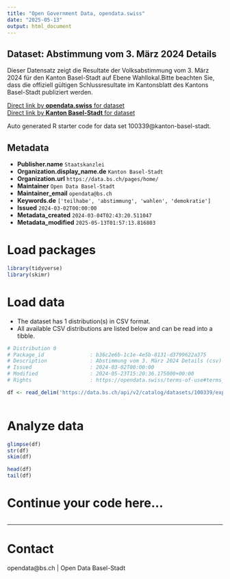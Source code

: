 ```yaml
---
title: "Open Government Data, opendata.swiss"
date: "2025-05-13"
output: html_document
---
```


## Dataset: Abstimmung vom 3. März 2024 Details

Dieser Datensatz zeigt die Resultate der Volksabstimmung vom 3. März 2024 für den Kanton Basel-Stadt auf Ebene Wahllokal.Bitte beachten Sie, dass die offiziell gültigen Schlussresultate im Kantonsblatt des Kantons Basel-Stadt publiziert werden. 

[Direct link by **opendata.swiss** for dataset](https://opendata.swiss/de/dataset/abstimmung-vom-3-marz-2024-details)<br>
[Direct link by **Kanton Basel-Stadt** for dataset](https://data.bs.ch/explore/dataset/100339/)

Auto generated R starter code for data set 100339@kanton-basel-stadt.

## Metadata

- **Publisher.name** `Staatskanzlei`
- **Organization.display_name.de** `Kanton Basel-Stadt`
- **Organization.url** `https://data.bs.ch/pages/home/`
- **Maintainer** `Open Data Basel-Stadt`
- **Maintainer_email** `opendata@bs.ch`
- **Keywords.de** `['teilhabe', 'abstimmung', 'wahlen', 'demokratie']`
- **Issued** `2024-03-02T00:00:00`
- **Metadata_created** `2024-03-04T02:43:20.511047`
- **Metadata_modified** `2025-05-13T01:57:13.816803`


# Load packages

```r

library(tidyverse)
library(skimr)

```

# Load data

-   The dataset has 1 distribution(s) in CSV format.
-   All available CSV distributions are listed below and can be read into a tibble.

```r

# Distribution 0
# Package_id               : b36c2e6b-1c1e-4e5b-8131-d3799622a375
# Description              : Abstimmung vom 3. März 2024 Details (csv)
# Issued                   : 2024-03-02T00:00:00
# Modified                 : 2024-05-23T15:20:36.175000+00:00
# Rights                   : https://opendata.swiss/terms-of-use#terms_by

df <- read_delim('https://data.bs.ch/api/v2/catalog/datasets/100339/exports/csv?use_labels=true')



```

# Analyze data

```r

glimpse(df)
str(df)
skim(df)

head(df)
tail(df)

```

# Continue your code here...

```r

```

------------------------------------------------------------------------

# Contact

opendata@bs.ch | Open Data Basel-Stadt
